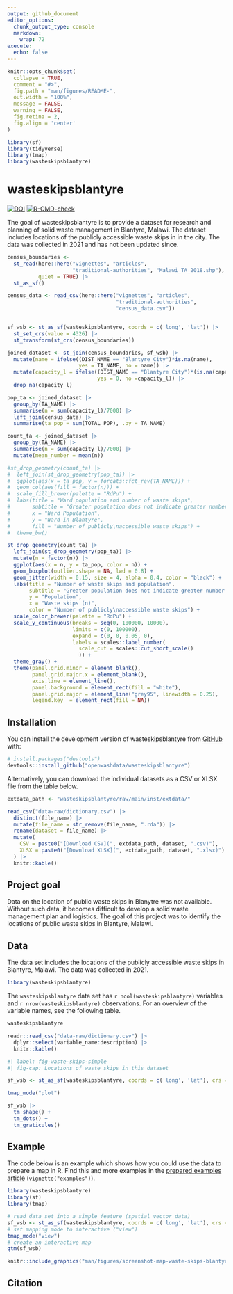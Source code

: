 ```yaml
---
output: github_document
editor_options: 
  chunk_output_type: console
  markdown: 
    wrap: 72
execute:
  echo: false
---
```


<!-- README.md is generated from README.Rmd. Please edit that file -->

```r
knitr::opts_chunk$set(
  collapse = TRUE,
  comment = "#>",
  fig.path = "man/figures/README-",
  out.width = "100%",
  message = FALSE,
  warning = FALSE,
  fig.retina = 2,
  fig.align = 'center'
)

library(sf)
library(tidyverse)
library(tmap)
library(wasteskipsblantyre)
```

# wasteskipsblantyre

<!-- badges: start -->

[![DOI](https://zenodo.org/badge/483225869.svg)](https://zenodo.org/badge/latestdoi/483225869)
[![R-CMD-check](https://github.com/openwashdata/wasteskipsblantyre/actions/workflows/R-CMD-check.yaml/badge.svg)](https://github.com/openwashdata/wasteskipsblantyre/actions/workflows/R-CMD-check.yaml)

<!-- badges: end -->

The goal of wasteskipsblantyre is to provide a dataset for
research and planning of solid waste management in Blantyre, Malawi. The
dataset includes locations of the publicly accessible waste skips in in
the city. The data was collected in 2021 and has not been updated since.

```r
census_boundaries <- 
  st_read(here::here("vignettes", "articles",
                     "traditional-authorities", "Malawi_TA_2018.shp"), 
          quiet = TRUE) |> 
  st_as_sf()

census_data <- read_csv(here::here("vignettes", "articles", 
                                   "traditional-authorities", 
                                   "census_data.csv"))


sf_wsb <- st_as_sf(wasteskipsblantyre, coords = c('long', 'lat')) |>
  st_set_crs(value = 4326) |> 
  st_transform(st_crs(census_boundaries))

joined_dataset <- st_join(census_boundaries, sf_wsb) |> 
  mutate(name = ifelse((DIST_NAME == "Blantyre City")*is.na(name),
                       yes = TA_NAME, no = name)) |> 
  mutate(capacity_l = ifelse((DIST_NAME == "Blantyre City")*(is.na(capacity_l)), 
                             yes = 0, no =capacity_l)) |> 
  drop_na(capacity_l)

pop_ta <- joined_dataset |> 
  group_by(TA_NAME) |> 
  summarise(n = sum(capacity_l)/7000) |> 
  left_join(census_data) |> 
  summarise(ta_pop = sum(TOTAL_POP), .by = TA_NAME)

count_ta <- joined_dataset |> 
  group_by(TA_NAME) |> 
  summarise(n = sum(capacity_l)/7000) |> 
  mutate(mean_number = mean(n))

#st_drop_geometry(count_ta) |> 
#  left_join(st_drop_geometry(pop_ta)) |> 
#  ggplot(aes(x = ta_pop, y = forcats::fct_rev(TA_NAME))) +
#  geom_col(aes(fill = factor(n))) +
#  scale_fill_brewer(palette = "RdPu") +
#  labs(title = "Ward population and number of waste skips",
#       subtitle = "Greater population does not indicate greater number of #skips",
#       x = "Ward Population",
#       y = "Ward in Blantyre",
#       fill = "Number of publicly\naccessible waste skips") +
#  theme_bw()
```

```r
st_drop_geometry(count_ta) |> 
  left_join(st_drop_geometry(pop_ta)) |> 
  mutate(n = factor(n)) |> 
  ggplot(aes(x = n, y = ta_pop, color = n)) +
  geom_boxplot(outlier.shape = NA, lwd = 0.8) +
  geom_jitter(width = 0.15, size = 4, alpha = 0.4, color = "black") +
  labs(title = "Number of waste skips and population",
       subtitle = "Greater population does not indicate greater number of skips",
       y = "Population",
       x = "Waste skips (n)",
       color = "Number of publicly\naccessible waste skips") +
  scale_color_brewer(palette = "RdPu") +
  scale_y_continuous(breaks = seq(0, 100000, 10000), 
                     limits = c(0, 100000),
                     expand = c(0, 0, 0.05, 0),
                     labels = scales::label_number(
                       scale_cut = scales::cut_short_scale()
                       )) +
  theme_gray() +
  theme(panel.grid.minor = element_blank(),
        panel.grid.major.x = element_blank(),
        axis.line = element_line(),
        panel.background = element_rect(fill = "white"),
        panel.grid.major = element_line("grey95", linewidth = 0.25),
        legend.key  = element_rect(fill = NA))


```

## Installation

You can install the development version of wasteskipsblantyre from
[GitHub](https://github.com/) with:

```r
# install.packages("devtools")
devtools::install_github("openwashdata/wasteskipsblantyre")
```

Alternatively, you can download the individual datasets as a CSV or XLSX
file from the table below.

```r

extdata_path <- "wasteskipsblantyre/raw/main/inst/extdata/"

read_csv("data-raw/dictionary.csv") |> 
  distinct(file_name) |> 
  mutate(file_name = str_remove(file_name, ".rda")) |> 
  rename(dataset = file_name) |> 
  mutate(
    CSV = paste0("[Download CSV](", extdata_path, dataset, ".csv)"),
    XLSX = paste0("[Download XLSX](", extdata_path, dataset, ".xlsx)")
  ) |> 
  knitr::kable()

```

## Project goal

Data on the location of public waste skips in Blanytre was not
available. Without such data, it becomes difficult to develop a solid
waste management plan and logistics. The goal of this project was to
identify the locations of public waste skips in Blantyre, Malawi.

## Data

The data set includes the locations of the publicly accessible waste
skips in Blantyre, Malawi. The data was collected in 2021. 

```r
library(wasteskipsblantyre)
```

The `wasteskipsblantyre` data set has `r ncol(wasteskipsblantyre)`
variables and `r nrow(wasteskipsblantyre)` observations. For an overview
of the variable names, see the following table.

```r
wasteskipsblantyre
```

```r
readr::read_csv("data-raw/dictionary.csv") |> 
  dplyr::select(variable_name:description) |> 
  knitr::kable()
```

```r
#| label: fig-waste-skips-simple
#| fig-cap: Locations of waste skips in this dataset

sf_wsb <- st_as_sf(wasteskipsblantyre, coords = c('long', 'lat'), crs = 4326)

tmap_mode("plot")

sf_wsb |>
  tm_shape() +
  tm_dots() +
  tm_graticules()
```

## Example

The code below is an example which shows how you could use the data to
prepare a map in R. Find this and more examples in the [prepared
examples
article](https://openwashdata.github.io/wasteskipsblantyre/articles/examples.html)
(`vignette("examples")`).

```r
library(wasteskipsblantyre)
library(sf)
library(tmap)

# read data set into a simple feature (spatial vector data)
sf_wsb <- st_as_sf(wasteskipsblantyre, coords = c('long', 'lat'), crs = 4326)
# set mapping mode to interactive ("view")
tmap_mode("view")
# create an interactive map 
qtm(sf_wsb)
```

```r
knitr::include_graphics("man/figures/screenshot-map-waste-skips-blantyre.png")
```

## Citation